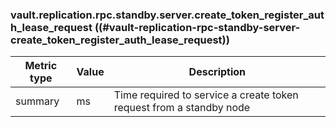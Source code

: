 ### vault.replication.rpc.standby.server.create_token_register_auth_lease_request ((#vault-replication-rpc-standby-server-create_token_register_auth_lease_request))

Metric type | Value | Description
----------- | ----- | -----------
summary     | ms    | Time required to service a create token request from a standby node